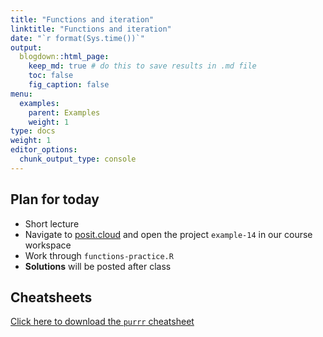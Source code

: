 ```yaml
---
title: "Functions and iteration"
linktitle: "Functions and iteration"
date: "`r format(Sys.time())`"
output:
  blogdown::html_page:
    keep_md: true # do this to save results in .md file
    toc: false
    fig_caption: false
menu:
  examples:
    parent: Examples
    weight: 1
type: docs
weight: 1
editor_options:
  chunk_output_type: console
---
```


## Plan for today
- Short lecture
- Navigate to [posit.cloud](http://posit.cloud) and open the project `example-14` in our course workspace
- Work through `functions-practice.R`
- **Solutions** will be posted after class


## Cheatsheets

[Click here to download the `purrr` cheatsheet](https://raw.githubusercontent.com/rstudio/cheatsheets/main/purrr.pdf)
